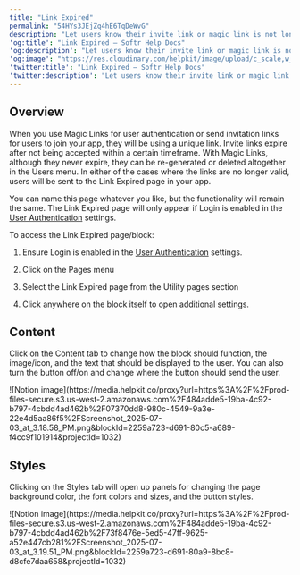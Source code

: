 ```yaml
---
title: "Link Expired"
permalink: "54HYs3JEjZq4hE6TqDeWvG"
description: "Let users know their invite link or magic link is not longer valid."
'og:title': "Link Expired – Softr Help Docs"
'og:description': "Let users know their invite link or magic link is not longer valid."
'og:image': "https://res.cloudinary.com/helpkit/image/upload/c_scale,w_700,q_auto/v1674219840/softrdocs_meta_OG_Image_Url_258f31c013.png"
'twitter:title': "Link Expired – Softr Help Docs"
'twitter:description': "Let users know their invite link or magic link is not longer valid."
---
```

## Overview

When you use Magic Links for user authentication or send invitation links for users to join your app, they will be using a unique link. Invite links expire after not being accepted within a certain timeframe. With Magic Links, although they never expire, they can be re-generated or deleted altogether in the Users menu. In either of the cases where the links are no longer valid, users will be sent to the Link Expired page in your app.

You can name this page whatever you like, but the functionality will remain the same. The Link Expired page will only appear if Login is enabled in the [User Authentication](/core-concepts-overview/c5VwEbsWtTfPyUZjmEKvfx/user-authentication/7gJmq6B7syYE3hRoFxLs5J) settings.

To access the Link Expired page/block:

1. Ensure Login is enabled in the [User Authentication](/core-concepts-overview/c5VwEbsWtTfPyUZjmEKvfx/user-authentication/7gJmq6B7syYE3hRoFxLs5J) settings.

2. Click on the Pages menu

3. Select the Link Expired page from the Utility pages section

4. Click anywhere on the block itself to open additional settings.

## Content

Click on the Content tab to change how the block should function, the image/icon, and the text that should be displayed to the user. You can also turn the button off/on and change where the button should send the user.
<Frame>![Notion image](https://media.helpkit.co/proxy?url=https%3A%2F%2Fprod-files-secure.s3.us-west-2.amazonaws.com%2F484adde5-19ba-4c92-b797-4cbdd4ad462b%2F07370dd8-980c-4549-9a3e-22e4d5aa86f5%2FScreenshot_2025-07-03_at_3.18.58_PM.png&blockId=2259a723-d691-80c5-a689-f4cc9f101914&projectId=1032)</Frame>

## Styles

Clicking on the Styles tab will open up panels for changing the page background color, the font colors and sizes, and the button styles.
<Frame>![Notion image](https://media.helpkit.co/proxy?url=https%3A%2F%2Fprod-files-secure.s3.us-west-2.amazonaws.com%2F484adde5-19ba-4c92-b797-4cbdd4ad462b%2F73f8476e-5ed5-47ff-9625-a52e447cb281%2FScreenshot_2025-07-03_at_3.19.51_PM.png&blockId=2259a723-d691-80a9-8bc8-d8cfe7daa658&projectId=1032)</Frame>